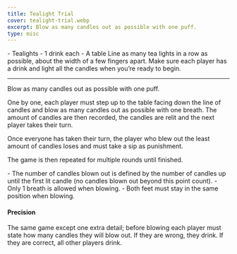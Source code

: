 ```yaml
---
title: Tealight Trial
cover: tealight-trial.webp
excerpt: Blow as many candles out as possible with one puff.
type: misc
---
```


<GameHero
  cover="/images/tealight-trial.webp"
  alt="Tealight Trial"
/>

<GameSection title="Equipment" icon="/images/liquor.webp">
-   Tealights
-   1 drink each
-   A table
</GameSection>

<GameSection title="Setup" icon="/images/settings.webp">
Line as many tea lights in a row as possible, about the width of a few fingers apart. Make sure each player has a drink and light all the candles when you’re ready to begin.

* * *
</GameSection>

<GameSection title="Aim of the Game" icon="/images/target.webp">
<p>Blow as many candles out as possible with one puff.</p>
</GameSection>

<GameSection title="How to Play" icon="/images/question.webp">
One by one, each player must step up to the table facing down the line of candles and blow as many candles out as possible with one breath. The amount of candles are then recorded, the candles are relit and the next player takes their turn.

Once everyone has taken their turn, the player who blew out the least amount of candles loses and must take a sip as punishment.

The game is then repeated for multiple rounds until finished.
</GameSection>

<GameSection title="Rules" icon="/images/rules.webp">
-   The number of candles blown out is defined by the number of candles up until the first lit candle (no candles blown out beyond this point count).
-   Only 1 breath is allowed when blowing.
-   Both feet must stay in the same position when blowing.
</GameSection>

<GameSection title="Special Edition" icon="/images/special.webp">

<h4>Precision</h4>

<p>The same game except one extra detail; before blowing each player must state how many candles they will blow out. If they are wrong, they drink. If they are correct, all other players drink.</p>
</GameSection>

<ShareButtons title="Tealight Trial" />

<FeedbackCard>
</FeedbackCard>
